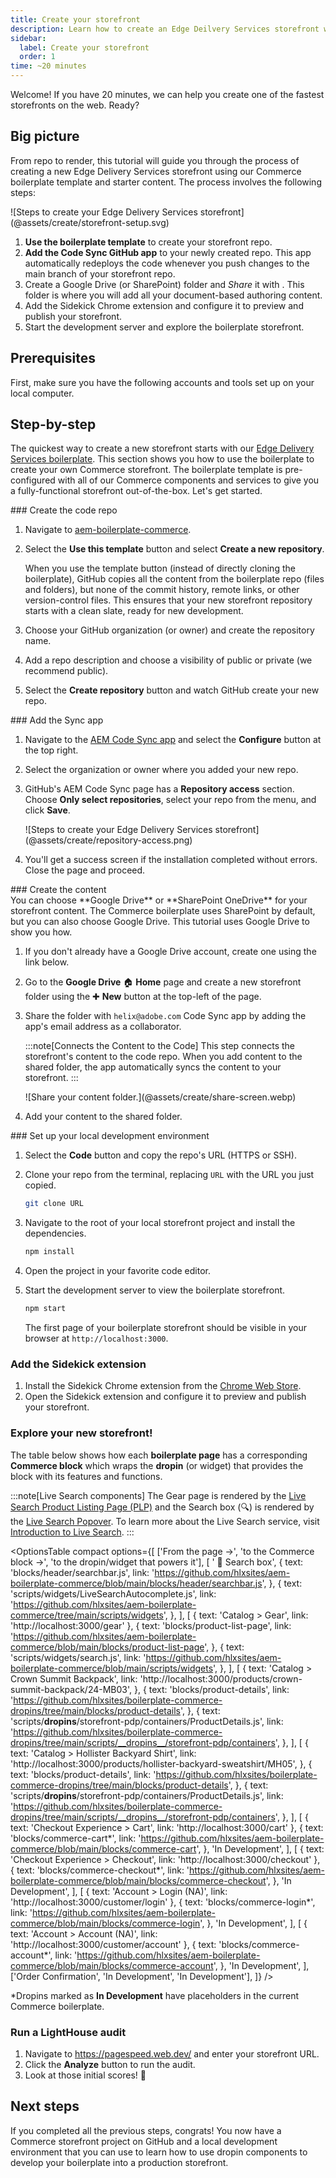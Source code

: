 ```yaml
---
title: Create your storefront
description: Learn how to create an Edge Deilvery Services storefront while mastering dropin component customization.
sidebar:
  label: Create your storefront
  order: 1
time: ~20 minutes
---
```



Welcome! If you have 20 minutes, we can help you create one of the fastest storefronts on the web. Ready?

## Big picture

From repo to render, this tutorial will guide you through the process of creating a new Edge Delivery Services storefront using our Commerce boilerplate template and starter content. The process involves the following steps:

<Diagram caption="Steps to create your Edge Delivery Services storefront.">
  ![Steps to create your Edge Delivery Services storefront](@assets/create/storefront-setup.svg)
</Diagram>

<Callouts>

1. **Use the boilerplate template** to create your storefront repo.
1. **Add the Code Sync GitHub app** to your newly created repo. This app automatically redeploys the code whenever you push changes to the main branch of your storefront repo.
1. Create a Google Drive (or SharePoint) folder and _Share_ it with . This folder is where you will add all your document-based authoring content.
1. Add the Sidekick Chrome extension and configure it to preview and publish your storefront.
1. Start the development server and explore the boilerplate storefront.

</Callouts>

## Prerequisites

First, make sure you have the following accounts and tools set up on your local computer.

<CardGrid>
  <LinkCard
    noborder
    icon="github"
    title="GitHub"
    description="Sign into your GitHub account."
    href="https://github.com/login"
    rightIcon="external"
    target="_blank"
    rel="noopener noreferrer"
    aria-label="Link (opens in a new tab)"
  />
  <LinkCard
    noborder
    icon="node"
    title="Node.js"
    description="Verify your Node version (LTS)."
    href="https://nodejs.org/en"
    rightIcon="external"
    target="_blank"
    rel="noopener noreferrer"
    aria-label="Link (opens in a new tab)"
  />

</CardGrid>

## Step-by-step

The quickest way to create a new storefront starts with our [Edge Delivery Services boilerplate](https://github.com/hlxsites/aem-boilerplate-commerce). This section shows you how to use the boilerplate to create your own Commerce storefront. The boilerplate template is pre-configured with all of our Commerce components and services to give you a fully-functional storefront out-of-the-box. Let's get started.

<Steps>

<Step>
### Create the code repo

1. Navigate to [aem-boilerplate-commerce](https://github.com/hlxsites/aem-boilerplate-commerce).
1. Select the **Use this template** button and select **Create a new repository**.

   <Aside type="github" title="Why use the template button?">
     When you use the template button (instead of directly cloning the boilerplate), GitHub copies
     all the content from the boilerplate repo (files and folders), but none of the commit history,
     remote links, or other version-control files. This ensures that your new storefront repository
     starts with a clean slate, ready for new development.
   </Aside>

1. Choose your GitHub organization (or owner) and create the repository name.
1. Add a repo description and choose a visibility of public or private (we recommend public).
1. Select the **Create repository** button and watch GitHub create your new repo.
</Step>

<Step>
### Add the Sync app

1. Navigate to the [AEM Code Sync app](https://github.com/apps/aem-code-sync) and select the **Configure** button at the top right.
1. Select the organization or owner where you added your new repo.
1. GitHub's AEM Code Sync page has a **Repository access** section. Choose **Only select repositories**, select your repo from the menu, and click **Save**.

   <Diagram caption="Add AEM Code Sync to your repository.">
    ![Steps to create your Edge Delivery Services storefront](@assets/create/repository-access.png)
   </Diagram>

1. You'll get a success screen if the installation completed without errors. Close the page and proceed.
</Step>

<Step>
### Create the content

<Aside type="choose" title="Choose One">
  You can choose **Google Drive** or **SharePoint OneDrive** for your storefront content. The Commerce boilerplate uses SharePoint by default, but you can also choose Google Drive. This tutorial uses Google Drive to show you how.
</Aside>

1. If you don't already have a Google Drive account, create one using the link below.

    <CardGrid>
      <LinkCard
        noborder
        icon="googledrive"
        title="Google Drive*"
        description="Create a Google Drive account."
        href="https://www.google.com/drive/"
        rightIcon="external"
        target="_blank"
        rel="noopener noreferrer"
        aria-label="Link (opens in a new tab)"
      />
      <LinkCard
        noborder
        icon="sharepoint"
        title="SharePoint*"
        description="Create a SharePoint account."
        href="https://www.microsoft.com/en-us/microsoft-365/sharepoint/collaboration/"
        rightIcon="external"
        target="_blank"
        rel="noopener noreferrer"
        aria-label="Link (opens in a new tab)"
      />
    </CardGrid>

1. Go to the **Google Drive** 🏠 **Home** page and create a new storefront folder using the ✚ **New** button at the top-left of the page.
1. Share the folder with `helix@adobe.com` Code Sync app by adding the app's email address as a collaborator.

    :::note[Connects the Content to the Code]
    This step connects the storefront's content to the code repo. When you add content to the shared folder, the app automatically syncs the content to your storefront.
    :::

    <Diagram caption="Share your content folder." >
    ![Share your content folder.](@assets/create/share-screen.webp)
    </Diagram>

1. Add your content to the shared folder.

</Step>

<Step>
### Set up your local development environment

1. Select the **Code** button and copy the repo's URL (HTTPS or SSH).
1. Clone your repo from the terminal, replacing `URL` with the URL you just copied.

   ```bash frame="none"
   git clone URL
   ```

1. Navigate to the root of your local storefront project and install the dependencies.

   ```bash frame="none"
   npm install
   ```

1. Open the project in your favorite code editor.
1. Start the development server to view the boilerplate storefront.

   ```bash frame="none"
   npm start
   ```

   The first page of your boilerplate storefront should be visible in your browser at `http://localhost:3000`.

   <Screenshot src={BoilerplateHomePage} alt="Boilerplate Home Page" width="740px" />

</Step>

<Step>

### Add the Sidekick extension

<CardGrid>
  <LinkCard
    noborder
    icon="sidekick"
    title="Sidekick"
    description="Install the Sidekick extension."
    href="https://chromewebstore.google.com/detail/aem-sidekick/ccfggkjabjahcjoljmgmklhpaccedipo"
    rightIcon="external"
    target="_blank"
    rel="noopener noreferrer"
    aria-label="Link (opens in a new tab)"
  />
</CardGrid>

1. Install the Sidekick Chrome extension from the [Chrome Web Store](https://chrome.google.com/webstore/detail/aem-sidekick/ccfggkjabjahcjoljmgmklhpaccedipo).
1. Open the Sidekick extension and configure it to preview and publish your storefront.

</Step>

<Step>

### Explore your new storefront!

The table below shows how each **boilerplate page** has a corresponding **Commerce block** which wraps the **dropin** (or widget) that provides the block with its features and functions.

:::note[Live Search components]
The Gear page is rendered by the [Live Search Product Listing Page
(PLP)](https://experienceleague.adobe.com/docs/commerce-merchant-services/live-search/live-search-storefront/plp-styling.html?lang=en)
and the Search box (🔍) is rendered by the [Live Search
Popover](https://experienceleague.adobe.com/docs/commerce-merchant-services/live-search/live-search-storefront/storefront-popover.html?lang=en).
To learn more about the Live Search service, visit [Introduction to Live
Search](https://experienceleague.adobe.com/docs/commerce-merchant-services/live-search/overview.html?lang=en#live-search-components).
:::

<OptionsTable
  compact
  options={[
    ['From the page →', 'to the Commerce block →', 'to the dropin/widget that powers it'],
    [
      ' 🔎 Search box',
      {
        text: 'blocks/header/searchbar.js',
        link: 'https://github.com/hlxsites/aem-boilerplate-commerce/blob/main/blocks/header/searchbar.js',
      },
      {
        text: 'scripts/widgets/LiveSearchAutocomplete.js',
        link: 'https://github.com/hlxsites/aem-boilerplate-commerce/tree/main/scripts/widgets',
      },
    ],
    [
      { text: 'Catalog > Gear', link: 'http://localhost:3000/gear' },
      {
        text: 'blocks/product-list-page',
        link: 'https://github.com/hlxsites/aem-boilerplate-commerce/blob/main/blocks/product-list-page',
      },
      {
        text: 'scripts/widgets/search.js',
        link: 'https://github.com/hlxsites/aem-boilerplate-commerce/blob/main/scripts/widgets',
      },
    ],
    [
      {
        text: 'Catalog > Crown Summit Backpack',
        link: 'http://localhost:3000/products/crown-summit-backpack/24-MB03',
      },
      {
        text: 'blocks/product-details',
        link: 'https://github.com/hlxsites/boilerplate-commerce-dropins/tree/main/blocks/product-details',
      },
      {
        text: 'scripts/__dropins__/storefront-pdp/containers/ProductDetails.js',
        link: 'https://github.com/hlxsites/boilerplate-commerce-dropins/tree/main/scripts/__dropins__/storefront-pdp/containers',
      },
    ],
    [
      {
        text: 'Catalog > Hollister Backyard Shirt',
        link: 'http://localhost:3000/products/hollister-backyard-sweatshirt/MH05',
      },
      {
        text: 'blocks/product-details',
        link: 'https://github.com/hlxsites/boilerplate-commerce-dropins/tree/main/blocks/product-details',
      },
      {
        text: 'scripts/__dropins__/storefront-pdp/containers/ProductDetails.js',
        link: 'https://github.com/hlxsites/boilerplate-commerce-dropins/tree/main/scripts/__dropins__/storefront-pdp/containers',
      },
    ],
    [
      { text: 'Checkout Experience > Cart', link: 'http://localhost:3000/cart' },
      {
        text: 'blocks/commerce-cart*',
        link: 'https://github.com/hlxsites/aem-boilerplate-commerce/blob/main/blocks/commerce-cart',
      },
      'In Development',
    ],
    [
      { text: 'Checkout Experience > Checkout', link: 'http://localhost:3000/checkout' },
      {
        text: 'blocks/commerce-checkout*',
        link: 'https://github.com/hlxsites/aem-boilerplate-commerce/blob/main/blocks/commerce-checkout',
      },
      'In Development',
    ],
    [
      { text: 'Account > Login (NA)', link: 'http://localhost:3000/customer/login' },
      {
        text: 'blocks/commerce-login*',
        link: 'https://github.com/hlxsites/aem-boilerplate-commerce/blob/main/blocks/commerce-login',
      },
      'In Development',
    ],
    [
      { text: 'Account > Account (NA)', link: 'http://localhost:3000/customer/account' },
      {
        text: 'blocks/commerce-account*',
        link: 'https://github.com/hlxsites/aem-boilerplate-commerce/blob/main/blocks/commerce-account',
      },
      'In Development',
    ],
    ['Order Confirmation', 'In Development', 'In Development'],
  ]}
/>

\*Dropins marked as **In Development** have placeholders in the current Commerce boilerplate.

</Step>

<Step>

### Run a LightHouse audit

1. Navigate to https://pagespeed.web.dev/ and enter your storefront URL.
1. Click the **Analyze** button to run the audit.
1. Look at those initial scores! 🚀

</Step>

</Steps>

## Next steps

If you completed all the previous steps, congrats! You now have a Commerce storefront project on GitHub and a local development environment that you can use to learn how to use dropin components to develop your boilerplate into a production storefront.

